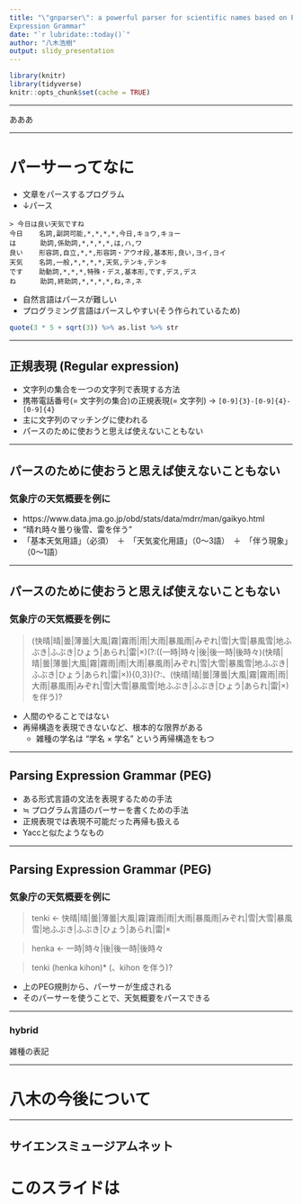```yaml
---
title: "\"gnparser\": a powerful parser for scientific names based on Parsing
Expression Grammar"
date: "`r lubridate::today()`"
author: "八木浩樹"
output: slidy_presentation
---
```


```r
library(knitr)
library(tidyverse)
knitr::opts_chunk$set(cache = TRUE)
```

---

あああ

---

# パーサーってなに

- 文章をパースするプログラム
- ↓パース

```
> 今日は良い天気ですね
今日    名詞,副詞可能,*,*,*,*,今日,キョウ,キョー
は      助詞,係助詞,*,*,*,*,は,ハ,ワ
良い    形容詞,自立,*,*,形容詞・アウオ段,基本形,良い,ヨイ,ヨイ
天気    名詞,一般,*,*,*,*,天気,テンキ,テンキ
です    助動詞,*,*,*,特殊・デス,基本形,です,デス,デス
ね      助詞,終助詞,*,*,*,*,ね,ネ,ネ
```
- 自然言語はパースが難しい
- プログラミング言語はパースしやすい(そう作られているため)
```r
quote(3 * 5 + sqrt(3)) %>% as.list %>% str
```

---

## 正規表現 (Regular expression)

- 文字列の集合を一つの文字列で表現する方法
- 携帯電話番号(= 文字列の集合)の正規表現(= 文字列) → `[0-9]{3}-[0-9]{4}-[0-9]{4}`
- 主に文字列のマッチングに使われる
- パースのために使おうと思えば使えないこともない

--- 

## パースのために使おうと思えば使えないこともない 
### 気象庁の天気概要を例に
- https://www.data.jma.go.jp/obd/stats/data/mdrr/man/gaikyo.html
- "晴れ時々曇り後雪、雷を伴う"
- 「基本天気用語」（必須）　＋　「天気変化用語」（0～3語）　＋　「伴う現象」（0～1語）

---

## パースのために使おうと思えば使えないこともない 
### 気象庁の天気概要を例に

> (快晴|晴|曇|薄曇|大風|霧|霧雨|雨|大雨|暴風雨|みぞれ|雪|大雪|暴風雪|地ふぶき|ふぶき|ひょう|あられ|雷|×)(?:((一時|時々|後|後一時|後時々)(快晴|晴|曇|薄曇|大風|霧|霧雨|雨|大雨|暴風雨|みぞれ|雪|大雪|暴風雪|地ふぶき|ふぶき|ひょう|あられ|雷|×)){0,3})(?:、(快晴|晴|曇|薄曇|大風|霧|霧雨|雨|大雨|暴風雨|みぞれ|雪|大雪|暴風雪|地ふぶき|ふぶき|ひょう|あられ|雷|×)を伴う)?

- 人間のやることではない
- 再帰構造を表現できないなど、根本的な限界がある
    - 雑種の学名は "学名 × 学名" という再帰構造をもつ

---

## Parsing Expression Grammar (PEG)

- ある形式言語の文法を表現するための手法 
- ≒ プログラム言語のパーサーを書くための手法
- 正規表現では表現不可能だった再帰も扱える
- Yaccと似たようなもの

---

## Parsing Expression Grammar (PEG)
### 気象庁の天気概要を例に


> tenki <- 快晴|晴|曇|薄曇|大風|霧|霧雨|雨|大雨|暴風雨|みぞれ|雪|大雪|暴風雪|地ふぶき|ふぶき|ひょう|あられ|雷|×

> henka <- 一時|時々|後|後一時|後時々

> tenki (henka kihon)* (、kihon を伴う)?

- 上のPEG規則から、パーサーが生成される
- そのパーサーを使うことで、天気概要をパースできる


---

### hybrid

雑種の表記

---

# 八木の今後について

---

## サイエンスミュージアムネット



# このスライドは
